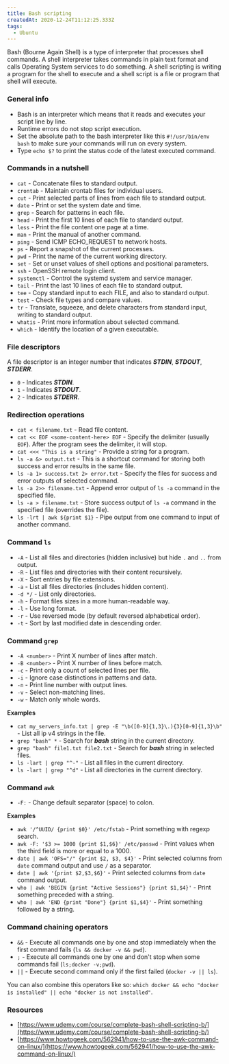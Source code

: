 ```yaml
---
title: Bash scripting
createdAt: 2020-12-24T11:12:25.333Z
tags:
  - Ubuntu
---
```


<MDXIntro>
  Bash (Bourne Again Shell) is a type of interpreter that processes shell
  commands. A shell interpreter takes commands in plain text format and calls
  Operating System services to do something. A shell scripting is writing a
  program for the shell to execute and a shell script is a file or program that
  shell will execute.
</MDXIntro>

### General info

- Bash is an interpreter which means that it reads and executes your script line by line.
- Runtime errors do not stop script execution.
- Set the absolute path to the bash interpreter like this `#!/usr/bin/env bash` to make sure your commands will run on every system.
- Type `echo $?` to print the status code of the latest executed command.

### Commands in a nutshell

- `cat` - Concatenate files to standard output.
- `crontab` - Maintain crontab files for individual users.
- `cut` - Print selected parts of lines from each file to standard output.
- `date` - Print or set the system date and time.
- `grep` - Search for patterns in each file.
- `head` - Print the first 10 lines of each file to standard output.
- `less` - Print the file content one page at a time.
- `man` - Print the manual of another command.
- `ping` - Send ICMP ECHO_REQUEST to network hosts.
- `ps` - Report a snapshot of the current processes.
- `pwd` - Print the name of the current working directory.
- `set` - Set or unset values of shell options and positional parameters.
- `ssh` - OpenSSH remote login client.
- `systemctl` - Control the systemd system and service manager.
- `tail` - Print the last 10 lines of each file to standard output.
- `tee` - Copy standard input to each FILE, and also to standard output.
- `test` - Check file types and compare values.
- `tr` - Translate, squeeze, and delete characters from standard input, writing to standard output.
- `whatis` - Print more information about selected command.
- `which` - Identify the location of a given executable.

### File descriptors

A file descriptor is an integer number that indicates **_STDIN_**, **_STDOUT_**, **_STDERR_**.

- `0` - Indicates **_STDIN_**.
- `1` - Indicates **_STDOUT_**.
- `2` - Indicates **_STDERR_**.

### Redirection operations

- `cat < filename.txt` - Read file content.
- `cat << EOF <some-content-here> EOF` - Specify the delimiter (usually `EOF`). After the program sees the delimiter, it will stop.
- `cat <<< "This is a string"` - Provide a string for a program.
- `ls -a &> output.txt` - This is a shortcut command for storing both success and error results in the same file.
- `ls -a 1> success.txt 2> error.txt` - Specify the files for success and error outputs of selected command.
- `ls -a 2>> filename.txt` - Append error output of `ls -a` command in the specified file.
- `ls -a > filename.txt` - Store success output of `ls -a` command in the specified file (overrides the file).
- `ls -lrt | awk ${print $1}` - Pipe output from one command to input of another command.

### Command `ls`

- `-A` - List all files and directories (hidden inclusive) but hide `.` and `..` from output.
- `-R` - List files and directories with their content recursively.
- `-X` - Sort entries by file extensions.
- `-a` - List all files directories (includes hidden content).
- `-d */` - List only directories.
- `-h` - Format files sizes in a more human-readable way.
- `-l` - Use long format.
- `-r` - Use reversed mode (by default reversed alphabetical order).
- `-t` - Sort by last modified date in descending order.

### Command `grep`

- `-A <number>` - Print X number of lines after match.
- `-B <number>` - Print X number of lines before match.
- `-c` - Print only a count of selected lines per file.
- `-i` - Ignore case distinctions in patterns and data.
- `-n` - Print line number with output lines.
- `-v` - Select non-matching lines.
- `-w` - Match only whole words.

**Examples**

- `cat my_servers_info.txt | grep -E "\b([0-9]{1,3}\.){3}[0-9]{1,3}\b"` - List all ip v4 strings in the file.
- `grep "bash" *` - Search for **_bash_** string in the current directory.
- `grep "bash" file1.txt file2.txt` - Search for **_bash_** string in selected files.
- `ls -lart | grep "^-"` - List all files in the current directory.
- `ls -lart | grep "^d"` - List all directories in the current directory.

### Command `awk`

- `-F:` - Change default separator (space) to colon.

**Examples**

- `awk '/^UUID/ {print $0}' /etc/fstab` - Print something with regexp search.
- `awk -F: '$3 >= 1000 {print $1,$6}' /etc/passwd` - Print values when the third field is more or equal to a 1000.
- `date | awk 'OFS="/" {print $2, $3, $4}'` - Print selected columns from `date` command output and use `/` as a separator.
- `date | awk '{print $2,$3,$6}'` - Print selected columns from `date` command output.
- `who | awk 'BEGIN {print "Active Sessions"} {print $1,$4}'` - Print something preceded with a string.
- `who | awk 'END {print "Done"} {print $1,$4}'` - Print something followed by a string.

### Command chaining operators

- `&&` - Execute all commands one by one and stop immediately when the first command fails (`ls && docker -v && pwd`).
- `;` - Execute all commands one by one and don't stop when some commands fail (`ls;docker -v;pwd`).
- `||` - Execute second command only if the first failed (`docker -v || ls`).

You can also combine this operators like so: `which docker && echo "docker is installed" || echo "docker is not installed"`.

### Resources

- [https://www.udemy.com/course/complete-bash-shell-scripting-b/](https://www.udemy.com/course/complete-bash-shell-scripting-b/)
- [https://www.howtogeek.com/562941/how-to-use-the-awk-command-on-linux/](https://www.howtogeek.com/562941/how-to-use-the-awk-command-on-linux/)
